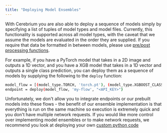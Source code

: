 ```yaml
---
title: "Deploying Model Ensembles"
---
```


With Cerebrium you are also able to deploy a sequence of models simply by
specifying a list of tuples of model types and model files. Currently, this
functionality is supported across all model types, with the caveat that we
assume the models are evaluated in the order they are supplied. If you require
that data be formatted in between models, please use [pre/post processing functions](/cerebrium/advanced-functionality/processing-functions).

For example, if you have a PyTorch model that takes in a 2D image and outputs a 1D vector, and
you have a XGB model that takes in a 1D vector and outputs a single class
prediction, you can deploy them as a sequence of models by supplying the
following to the `deploy` function:

```bash
model_flow = [(model_type.TORCH, 'torch.pt'), (model_type.XGBOOST_CLASSIFIER, 'xgb.json')]
endpoint = deploy(model_flow, 'my-flow', "<API_KEY>")
```

Unfortunately, we don't allow you to integrate endpoints or our prebuilt models into these flows - the benefit of our ensemble
implementation is that everything is run on the same machine so execution is extremely quick and you don't have multiple network requests.
If you would like more control over implementing model ensembles or to make network requests, we recommend you look at deploying your
own [custom python code](/quickstarts/custom)